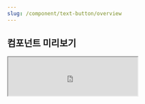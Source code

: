 ```yaml
---
slug: /component/text-button/overview
---
```


## 컴포넌트 미리보기

<Iframe
  src="https://sprout-storybook.vercel.app/iframe.html?args=&id=components-textbutton--basic&viewMode=story"
  height="90px"
/>

![image coming soon](../../overviewImageComingSoon.png)
